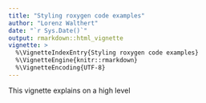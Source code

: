 ```yaml
---
title: "Styling roxygen code examples"
author: "Lorenz Walthert"
date: "`r Sys.Date()`"
output: rmarkdown::html_vignette
vignette: >
  %\VignetteIndexEntry{Styling roxygen code examples}
  %\VignetteEngine{knitr::rmarkdown}
  %\VignetteEncoding{UTF-8}
---
```


This vignette explains on a high level 
